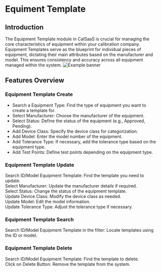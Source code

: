 # Equiment Template

## Introduction

The Equipment Template module in CalSaaS is crucial for managing the core characteristics of equipment within your calibration company. Equipment Templates serve as the blueprint for individual pieces of equipment, dictating their main attributes based on the manufacturer and model. This ensures consistency and accuracy across all equipment managed within the system.
![Example banner](./images/equipment-template/Home-Equipmenttemplate.gif)
## Features Overview

### Equipment Template Create

* Search a Equipment Type: Find the type of equipment you want to create a template for.
* Select Manufacturer: Choose the manufacturer of the equipment.
* Select Status: Define the status of the equipment (e.g., Approved, Pending).
* Add Device Class: Specify the device class for categorization.
* Add Model: Enter the model number of the equipment.
* Add Tolerance Type: If necessary, add the tolerance type based on the equipment type.
* Add Test Points: Define test points depending on the equipment type.



###  Equipment Template Update 
Search ID/Model Equipment Template: Find the template you need to update.  
Select Manufacturer: Update the manufacturer details if required.  
Select Status: Change the status of the equipment template.  
Update Device Class: Modify the device class as needed.  
Update Model: Edit the model information.  
Update Tolerance Type: Adjust the tolerance type if necessary.  

### Equipment Template Search 
Search ID/Model Equipment Template in the filter: Locate templates using the ID or model.

### Equipment Template Delete
Search ID/Model Equipment Template: Find the template to delete.  
Click on Delete Button: Remove the template from the system.   





